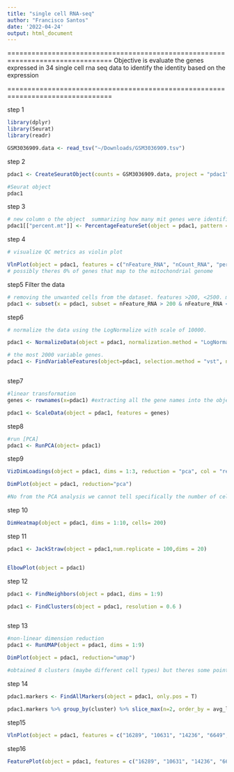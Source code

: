 ```yaml
---
title: "single cell RNA-seq"
author: "Francisco Santos"
date: '2022-04-24'
output: html_document
---
```

================================================================================
Objective is evaluate the genes expressed in 34 single cell rna seq data to identify the identity based on the expression 

================================================================================

step 1
```r
library(dplyr)
library(Seurat)
library(readr)

GSM3036909.data <- read_tsv("~/Downloads/GSM3036909.tsv")


```

step 2
```r

pdac1 <- CreateSeuratObject(counts = GSM3036909.data, project = "pdac1", min.cells = 3, min.features = 200)

#Seurat object  
pdac1

```
step 3
```r
# new column o the object  summarizing how many mit genes were identified in each dif cells
pdac1[["percent.mt"]] <- PercentageFeatureSet(object = pdac1, pattern = "^MT-")
```

step 4
```r
# visualize QC metrics as violin plot

VlnPlot(object = pdac1, features = c("nFeature_RNA", "nCount_RNA", "percent.mt"), ncol=3)
# possibly theres 0% of genes that map to the mitochondrial genome
```

step5 Filter the data
```r
# removing the unwanted cells from the dataset. features >200, <2500. mt<5.
pdac1 <- subset(x = pdac1, subset = nFeature_RNA > 200 & nFeature_RNA < 2500 & percent.mt < 5)

```


step6
```r
# normalize the data using the LogNormalize with scale of 10000.

pdac1 <- NormalizeData(object = pdac1, normalization.method = "LogNormalize", scale.factor = 10000)

# the most 2000 variable genes.
pdac1 <- FindVariableFeatures(object=pdac1, selection.method = "vst", nfeatures = 2000)



```
step7
```r
#linear transformation
genes <- rownames(x=pdac1) #extracting all the gene names into the object gene to use as feature ion the scalingdata function.

pdac1 <- ScaleData(object = pdac1, features = genes)


```

step8
```r
#run [PCA]
pdac1 <- RunPCA(object= pdac1)

```

step9
```r
VizDimLoadings(object = pdac1, dims = 1:3, reduction = "pca", col = "red")

DimPlot(object = pdac1, reduction="pca")

#No from the PCA analysis we cannot tell specifically the number of cell types that are present.
```
step 10
```r
DimHeatmap(object = pdac1, dims = 1:10, cells= 200)
```

step 11
```r
pdac1 <- JackStraw(object = pdac1,num.replicate = 100,dims = 20)


ElbowPlot(object = pdac1)
```
step 12
```r
pdac1 <- FindNeighbors(object = pdac1, dims = 1:9) 

pdac1 <- FindClusters(object = pdac1, resolution = 0.6 )



```
step 13 
```r
#non-linear dimension reduction
pdac1 <- RunUMAP(object = pdac1, dims = 1:9)

DimPlot(object = pdac1, reduction="umap")

#obtained 8 clusters (maybe different cell types) but theres some points (13 to be exact) closer to another different cluster than his own cluster.
```


step 14
```r
pdac1.markers <- FindAllMarkers(object = pdac1, only.pos = T)

pdac1.markers %>% group_by(cluster) %>% slice_max(n=2, order_by = avg_log2FC)
```
step15
```r
VlnPlot(object = pdac1, features = c("16289", "10631", "14236", "6649", "10246", "3135", "7776", "2136" ))
```



step16
```r
FeaturePlot(object = pdac1, features = c("16289", "10631", "14236", "6649", "10246", "3135", "7776", "2136" ))
```

